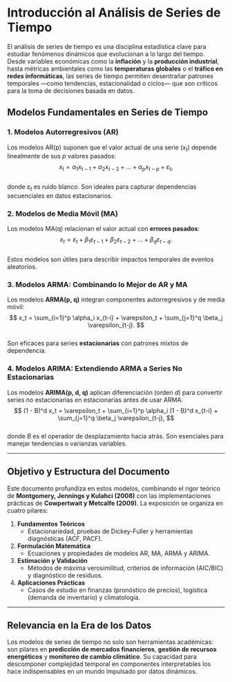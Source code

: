 

# Introducción al Análisis de Series de Tiempo

El análisis de series de tiempo es una disciplina estadística clave para
estudiar fenómenos dinámicos que evolucionan a lo largo del tiempo.
Desde variables económicas como la **inflación** y la **producción
industrial**, hasta métricas ambientales como las **temperaturas
globales** o el **tráfico en redes informáticas**, las series de tiempo
permiten desentrañar patrones temporales —como tendencias,
estacionalidad o ciclos— que son críticos para la toma de decisiones
basada en datos.

## Modelos Fundamentales en Series de Tiempo

### 1. **Modelos Autorregresivos (AR)**

Los modelos AR(p) suponen que el valor actual de una serie ($x_t$)
depende linealmente de sus $p$ valores pasados:\
$$
x_t = \alpha_1 x_{t-1} + \alpha_2 x_{t-2} + \ldots + \alpha_p x_{t-p} + \varepsilon_t,
$$\
donde $\varepsilon_t$ es ruido blanco. Son ideales para capturar
dependencias secuenciales en datos estacionarios.

### 2. **Modelos de Media Móvil (MA)**

Los modelos MA(q) relacionan el valor actual con **errores pasados**:\
$$
x_t = \varepsilon_t + \beta_1 \varepsilon_{t-1} + \beta_2 \varepsilon_{t-2} + \ldots + \beta_q \varepsilon_{t-q}.
$$\
Estos modelos son útiles para describir impactos temporales de eventos
aleatorios.

### 3. **Modelos ARMA: Combinando lo Mejor de AR y MA**

Los modelos **ARMA(p, q)** integran componentes autorregresivos y de
media móvil:\
$$
x_t = \sum_{i=1}^p \alpha_i x_{t-i} + \varepsilon_t + \sum_{j=1}^q \beta_j \varepsilon_{t-j}.
$$\
Son eficaces para series **estacionarias** con patrones mixtos de
dependencia.

### 4. **Modelos ARIMA: Extendiendo ARMA a Series No Estacionarias**

Los modelos **ARIMA(p, d, q)** aplican diferenciación (orden $d$) para
convertir series no estacionarias en estacionarias antes de usar ARMA:\
$$
(1 - B)^d x_t = \varepsilon_t + \sum_{i=1}^p \alpha_i (1 - B)^d x_{t-i} + \sum_{j=1}^q \beta_j \varepsilon_{t-j},
$$\
donde $B$ es el operador de desplazamiento hacia atrás. Son esenciales
para manejar tendencias o varianzas variables.

------------------------------------------------------------------------

## Objetivo y Estructura del Documento

Este documento profundiza en estos modelos, combinando el rigor teórico
de **Montgomery, Jennings y Kulahci (2008)** con las implementaciones
prácticas de **Cowpertwait y Metcalfe (2009)**. La exposición se
organiza en cuatro pilares:

1.  **Fundamentos Teóricos**
    -   Estacionariedad, pruebas de Dickey-Fuller y herramientas
        diagnósticas (ACF, PACF).\
2.  **Formulación Matemática**
    -   Ecuaciones y propiedades de modelos AR, MA, ARMA y ARIMA.\
3.  **Estimación y Validación**
    -   Métodos de máxima verosimilitud, criterios de información
        (AIC/BIC) y diagnóstico de residuos.\
4.  **Aplicaciones Prácticas**
    -   Casos de estudio en finanzas (pronóstico de precios), logística
        (demanda de inventario) y climatología.

------------------------------------------------------------------------

## Relevancia en la Era de los Datos

Los modelos de series de tiempo no solo son herramientas académicas: son
pilares en **predicción de mercados financieros**, **gestión de recursos
energéticos** y **monitoreo de cambio climático**. Su capacidad para
descomponer complejidad temporal en componentes interpretables los hace
indispensables en un mundo impulsado por datos dinámicos.
